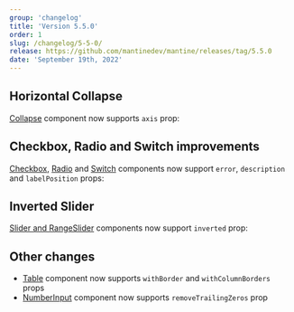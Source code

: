 ```yaml
---
group: 'changelog'
title: 'Version 5.5.0'
order: 1
slug: /changelog/5-5-0/
release: https://github.com/mantinedev/mantine/releases/tag/5.5.0
date: 'September 19th, 2022'
---
```



## Horizontal Collapse

[Collapse](https://mantine.dev/core/collapse/) component now supports `axis` prop:

<Demo data={CollapseDemos.horizontal} />

## Checkbox, Radio and Switch improvements

[Checkbox](https://mantine.dev/core/checkbox/), [Radio](https://mantine.dev/core/radio/) and [Switch](https://mantine.dev/core/switch/)
components now support `error`, `description` and `labelPosition` props:

<Demo data={CheckboxDemos.configurator} />

## Inverted Slider

[Slider and RangeSlider](https://mantine.dev/core/slider/) components now support `inverted` prop:

<Demo data={SliderDemos.inverted} />

## Other changes

- [Table](https://mantine.dev/core/table/) component now supports `withBorder` and `withColumnBorders` props
- [NumberInput](https://mantine.dev/core/number-input/) component now supports `removeTrailingZeros` prop
